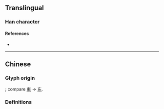 {{also|东|車}}
{{character info}}
{{character info|⻋}}
==Translingual==
{{stroke order|type=animate}}

===Han character===
{{Han char|rn=159|rad=車|as=00|sn=4|four=40500|canj=KQ|ids=⿻⿻一𠃋十}}

====References====
* {{Han ref|kx=1250.241|hdz=53511.020|uh=8F66|ud=36710}}

----

==Chinese==

===Glyph origin===
{{Han simp|車}}; compare [[東]] → [[东]].

===Definitions===
{{zh-see|車}}